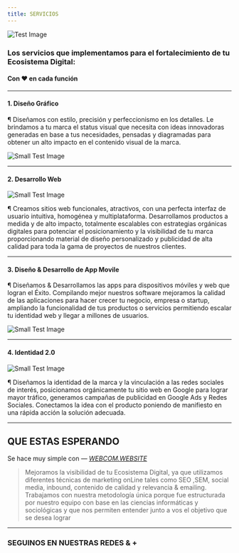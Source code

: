 ```yaml
---
title: SERVICIOS
---
```


![Test Image](./0.1.jpg)

### Los servicios que implementamos para el fortalecimiento de tu Ecosistema Digital:


#### Con ♥ en cada función

---

#### 1. Diseño Gráfico

<Row>
<Col>

¶ Diseñamos con estilo, precisión y perfeccionismo en los detalles.  Le brindamos a tu marca el status visual que necesita con ideas innovadoras 
generadas en base a tus necesidades, pensadas y diagramadas para obtener un alto impacto en el contenido visual de la marca. 

</Col>
<Col>

![Small Test Image](./grafica.jpg)

</Col>
</Row>




---


#### 2.  Desarrollo Web


<Row>
<Col>

![Small Test Image](./web.jpg)

</Col>
<Col>

&#182; Creamos sitios web funcionales, atractivos, 
con una perfecta interfaz de usuario intuitiva, homogénea y multiplataforma.
Desarrollamos productos a medida y de alto impacto, totalmente escalables
con estrategias orgánicas digitales para potenciar el posicionamiento y la visibilidad
de tu marca proporcionando material de diseño personalizado y publicidad de alta calidad
para toda la gama de proyectos de nuestros clientes.
 

</Col>

</Row>

---

#### 3. Diseño & Desarrollo de App Movile

<Row>
<Col>

&#182; Diseñamos & Desarrollamos las apps para dispositivos móviles y web que logran el Éxito.
Compilando mejor nuestros software mejoramos la calidad de las aplicaciones para hacer crecer tu negocio, empresa o startup,
ampliando la funcionalidad de tus productos o servicios permitiendo escalar tu identidad web y llegar a millones de usuarios.  

</Col>
<Col>

![Small Test Image](./app.jpg)

</Col>
</Row>




---


#### 4. Identidad 2.0


<Row>
<Col>

![Small Test Image](./social.jpg)

</Col>
<Col>

&#182; Diseñamos la identidad de la marca y la vinculación a las redes sociales de interés,
posicionamos orgánicamente tu sitio web en Google para lograr mayor tráfico,
generamos campañas de publicidad en Google Ads y Redes Sociales. 
Conectamos la idea con el producto poniendo de manifiesto en una rápida acción la solución adecuada.

</Col>

</Row>







---


## QUE ESTAS ESPERANDO

Se hace muy simple con <cite>— [WEBCOM.WEBSITE](http://webcom.website/)</cite>

>  Mejoramos la visibilidad de tu Ecosistema Digital, ya que utilizamos diferentes técnicas de marketing onLine tales como SEO ,SEM, social media, inbound, contenido de calidad y relevancia & emailing. Trabajamos con nuestra metodología única porque fue estructurada por nuestro equipo con base en las ciencias informáticas y sociológicas y que nos permiten entender junto a vos el objetivo que se desea lograr  




---


### SEGUINOS EN NUESTRAS REDES & +
